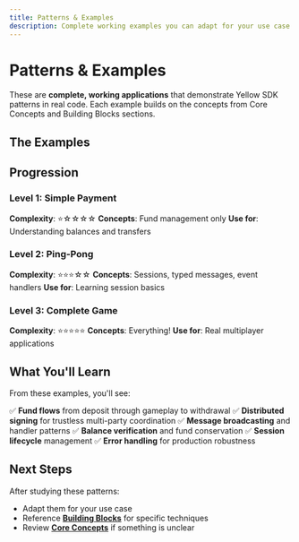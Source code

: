 ```yaml
---
title: Patterns & Examples
description: Complete working examples you can adapt for your use case
---
```


# Patterns & Examples

These are **complete, working applications** that demonstrate Yellow SDK patterns in real code. Each example builds on the concepts from Core Concepts and Building Blocks sections.

## The Examples

<Cards>
  <Card
    title="Simple Payment"
    description="The absolute simplest: deposit → send → withdraw. No sessions required."
    href="/trivia-royale/patterns/simple-payment"
  />
  <Card
    title="Ping-Pong Session"
    description="Your first session with typed messages and event handlers"
    href="/trivia-royale/patterns/ping-pong"
  />
  <Card
    title="Complete Game"
    description="Full Trivia Royale: 3 players, distributed sessions, prize distribution"
    href="/trivia-royale/patterns/complete-game"
  />
  <Card
    title="Error Handling"
    description="Common issues and proven recovery strategies"
    href="/trivia-royale/patterns/error-handling"
  />
</Cards>

## Progression

### Level 1: Simple Payment
**Complexity**: ⭐☆☆☆☆
**Concepts**: Fund management only
**Use for**: Understanding balances and transfers

### Level 2: Ping-Pong
**Complexity**: ⭐⭐⭐☆☆
**Concepts**: Sessions, typed messages, event handlers
**Use for**: Learning session basics

### Level 3: Complete Game
**Complexity**: ⭐⭐⭐⭐⭐
**Concepts**: Everything!
**Use for**: Real multiplayer applications

## What You'll Learn

From these examples, you'll see:

✅ **Fund flows** from deposit through gameplay to withdrawal
✅ **Distributed signing** for trustless multi-party coordination
✅ **Message broadcasting** and handler patterns
✅ **Balance verification** and fund conservation
✅ **Session lifecycle** management
✅ **Error handling** for production robustness

## Next Steps

After studying these patterns:
- Adapt them for your use case
- Reference **[Building Blocks](/trivia-royale/building-blocks)** for specific techniques
- Review **[Core Concepts](/trivia-royale/core-concepts)** if something is unclear
